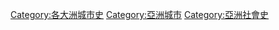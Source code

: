 [[Category:各大洲城市史|Category:各大洲城市史]]
[[Category:亞洲城市|Category:亞洲城市]]
[[Category:亞洲社會史|Category:亞洲社會史]]